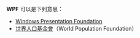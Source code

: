 {{Selfref|'''提示：'''此页面的主题不是[[WP:F|WP:F]]。}}
'''WPF''' 可以是下列意思：
* [[Windows_Presentation_Foundation|Windows Presentation Foundation]]
* [[世界人口基金會|世界人口基金會]]（World Population Foundation）

{{disambig|cat=三字拉丁字母縮寫消歧義}}